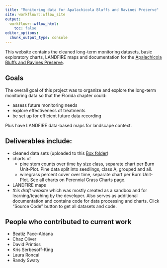 ```yaml
---
title: "Monitoring data for Apalachicola Bluffs and Ravines Preserve"
site: workflowr::wflow_site
output:
  workflowr::wflow_html:
    toc: false
editor_options:
  chunk_output_type: console
---
```

This website contains the cleaned long-term monitoring datasets, basic exploratory charts, LANDFIRE maps and documentation for the [Apalachicola Bluffs and Ravines Preserve](https://www.nature.org/en-us/get-involved/how-to-help/places-we-protect/apalachicola-bluffs-and-ravines-preserve/).  


## Goals

The overall goal of this project was to organize and explore the long-term monitoring data so that the Florida chapter could:

* assess future monitoring needs
* explore effectiveness of treatments
* be set up for efficient future data recording

Plus have LANDFIRE data-based maps for landscape context.

## Deliverables include:

* cleaned data sets (uploaded to this [Box folder](https://tnc.box.com/s/dxuc1z646svvlkswcp3sp2ii75w8dk9l))
* charts of
    * pine stem counts over time by size class, separate chart per Burn Unit-Plot.  Pine data split into seedlings, class A, grouped and all. 
    * wiregrass percent cover over time, separate chart per Burn Unit-Plot. See all charts on Perennial Grass Charts page. 
* LANDFIRE maps
* *this draft website* which was mostly created as a sandbox and for learning/teaching by the developer.  Also serves as additional documentation and contains code for data processing and charts.  Click "Source Code" button to get all datasets and code. 

## People who contributed to current work

* Beatiz Pace-Aldana
* Chaz Oliver
* David Printiss
* Kris Serbesoff-King
* Laura Roncal
* Randy Swaty






